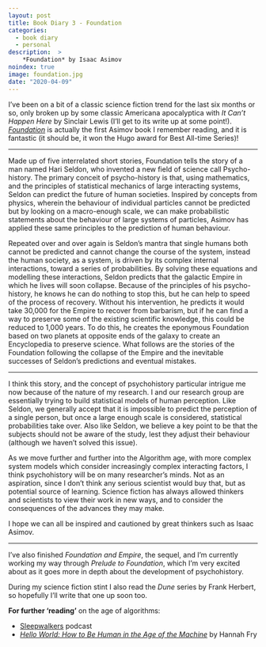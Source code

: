 ```yaml
---
layout: post
title: Book Diary 3 - Foundation
categories: 
  - book diary
  - personal
description:  >
    *Foundation* by Isaac Asimov
noindex: true
image: foundation.jpg
date: "2020-04-09"
---
```


I’ve been on a bit of a classic science fiction trend for the last six months or so, only broken up by some classic Americana apocalyptica with *It Can’t Happen Here* by Sinclair Lewis (I’ll get to its write up at some point!). [*Foundation*](https://smile.amazon.co.uk/Foundation-1-3-Isaac-Asimov/dp/0586010807/ref=smi_www_rco2_go_smi_g8682124849?_encoding=UTF8&%2AVersion%2A=1&%2Aentries%2A=0&ie=UTF8) is actually the first Asimov book I remember reading, and it is fantastic (it should be, it won the Hugo award for Best All-time Series)!

---

Made up of five interrelated short stories, Foundation tells the story of a man named Hari Seldon, who invented a new field of science call Psycho-history. The primary conceit of psycho-history is that, using mathematics, and the principles of statistical mechanics of large interacting systems, Seldon can predict the future of human societies. Inspired by concepts from physics, wherein the behaviour of individual particles cannot be predicted but by looking on a macro-enough scale, we can make probabilistic statements about the behaviour of large systems of particles, Asimov has applied these same principles to the prediction of human behaviour.

Repeated over and over again is Seldon’s mantra that single humans both cannot be predicted and cannot change the course of the system, instead the human society, as a system, is driven by its complex internal interactions, toward a series of probabilities. By solving these equations and modelling these interactions, Seldon predicts that the galactic Empire in which he lives will soon collapse. Because of the principles of his psycho-history, he knows he can do nothing to stop this, but he can help to speed of the process of recovery. Without his intervention, he predicts it would take 30,000 for the Empire to recover from barbarism, but if he can find a way to preserve some of the existing scientific knowledge, this could be reduced to 1,000 years. To do this, he creates the eponymous Foundation based on two planets at opposite ends of the galaxy to create an Encyclopedia to preserve science. What follows are the stories of the Foundation following the collapse of the Empire and the inevitable successes of Seldon’s predictions and eventual mistakes.

---

I think this story, and the concept of psychohistory particular intrigue me now because of the nature of my research. I and our research group are essentially trying to build statistical models of human perception. Like Seldon, we generally accept that it is impossible to predict the perception of a single person, but once a large enough scale is considered, statistical probabilities take over. Also like Seldon, we believe a key point to be that the subjects should not be aware of the study, lest they adjust their behaviour (although we haven’t solved this issue).

As we move further and further into the Algorithm age, with more complex system models which consider increasingly complex interacting factors, I think psychohistory will be on many researcher’s minds. Not as an aspiration, since I don’t think any serious scientist would buy that, but as potential source of learning. Science fiction has always allowed thinkers and scientists to view their work in new ways, and to consider the consequences of the advances they may make.

I hope we can all be inspired and cautioned by great thinkers such as Isaac Asimov.

---

I’ve also finished *Foundation and Empire*, the sequel, and I’m currently working my way through *Prelude to Foundation*, which I’m very excited about as it goes more in depth about the development of psychohistory.

During my science fiction stint I also read the *Dune* series by Frank Herbert, so hopefully I’ll write that one up soon too.

**For further ‘reading’** on the age of algorithms:

 * [Sleepwalkers](https://www.wired.com/story/rethinking-relationship-artificial-intelligence/) podcast
 * [*Hello World: How to Be Human in the Age of the Machine*](http://www.hannahfry.co.uk/helloworld) by Hannah Fry
 